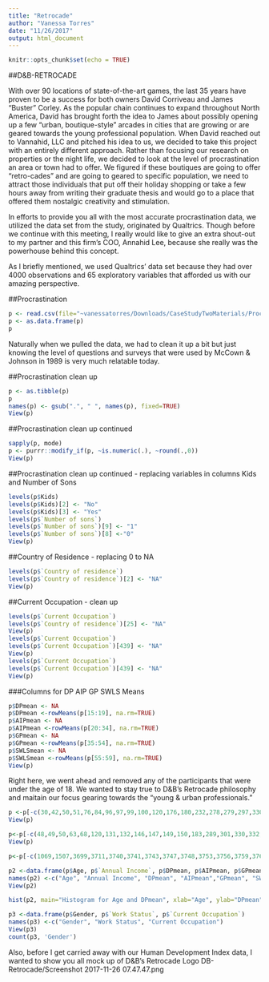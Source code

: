 ```yaml
---
title: "Retrocade"
author: "Vanessa Torres"
date: "11/26/2017"
output: html_document
---
```


```r
knitr::opts_chunk$set(echo = TRUE)
```

##D&B-RETROCADE

With over 90 locations of state-of-the-art games, the last 35 years have proven to be a success for both owners David Corriveau and James "Buster" Corley. As the popular chain continues to expand throughout North America, David has brought forth the idea to James about possibly opening up a few "urban, boutique-style" arcades in cities that are growing or are geared towards the young professional population. When David reached out to Vannahid, LLC and pitched his idea to us, we decided to take this project with an entirely different approach. Rather than focusing our research on properties or the night life, we decided to look at the level of procrastination an area or town had to offer.  We figured if these boutiques are going to offer "retro-cades" and are going to geared to specific population, we need to attract those individuals that put off their holiday shopping or take a few hours away from writing their graduate thesis and would go to a place that offered them nostalgic creativity and stimulation. 

In efforts to provide you all with the most accurate procrastination data, we utilized the data set from the study, originated by Qualtrics.  Though before we continue with this meeting, I really would like to give an extra shout-out to my partner and this firm's COO, Annahid Lee, because she really was the powerhouse behind this concept. 

As I briefly mentioned, we used Qualtrics' data set because they had over 4000 observations and 65 exploratory variables that afforded us with our amazing perspective. 


##Procrastination
```r
p <- read.csv(file="~vanessatorres/Downloads/CaseStudyTwoMaterials/Procrastination.csv", header=TRUE)
p <- as.data.frame(p)
p
```
Naturally when we pulled the data, we had to clean it up a bit but just knowing the level of questions and surveys that were used by McCown & Johnson in 1989 is very much relatable today.

##Procrastination clean up
```r
p <- as.tibble(p)
p
names(p) <- gsub(".", " ", names(p), fixed=TRUE)
View(p)
```
##Procrastination clean up continued
```r
sapply(p, mode)
p <- purrr::modify_if(p, ~is.numeric(.), ~round(.,0))
View(p)
```
##Procrastination clean up continued - replacing variables in columns Kids and Number of Sons
```r
levels(p$Kids)
levels(p$Kids)[2] <- "No"
levels(p$Kids)[3] <- "Yes"
levels(p$`Number of sons`)
levels(p$`Number of sons`)[9] <- "1"
levels(p$`Number of sons`)[8] <-"0"
View(p)
```
##Country of Residence - replacing  0 to NA
```r
levels(p$`Country of residence`)
levels(p$`Country of residence`)[2] <- "NA"
View(p)
```
##Current Occupation - clean up
```r
levels(p$`Current Occupation`)
levels(p$`Country of residence`)[25] <- "NA"
View(p)
levels(p$`Current Occupation`)
levels(p$`Current Occupation`)[439] <- "NA"
View(p)
levels(p$`Current Occupation`)
levels(p$`Current Occupation`)[439] <- "NA"
View(p)
```
###Columns for DP AIP GP SWLS Means 
```r
p$DPmean <- NA
p$DPmean <-rowMeans(p[15:19], na.rm=TRUE)
p$AIPmean <- NA
p$AIPmean <-rowMeans(p[20:34], na.rm=TRUE)
p$GPmean <- NA
p$GPmean <-rowMeans(p[35:54], na.rm=TRUE)
p$SWLSmean <- NA
p$SWLSmean <-rowMeans(p[55:59], na.rm=TRUE)
View(p)
```
Right here, we went ahead and removed any of the participants that were under the age of 18.  We wanted to stay true to D&B's Retrocade philosophy and maitain our focus gearing towards the "young & urban professionals."
```r
p <-p[-c(30,42,50,51,76,84,96,97,99,100,120,176,180,232,278,279,297,330,341,342,352,362,370,376,377,400,411,460,500,621,660,703,799,817,825,826,834,836,848,856,862,876,880,895,909,934,959,992,995,1020,1036,1092,1097,1101,1111,1160,1189,1211,1233,1315,1345,1361,1555,1558,1563,1637,1709,1719,1735,1750,1777,1785,1805,1821,1829,1834,1874,1924,2023,2036,2043,2046,2051,2054,2056,2064,2065,2066,2069,2070,2074,2080,2081,2085,2086,2090,2105,2109,2111,2112,2118,2120,2121,2124,2129,2130,2132,2136,2137,2138,2139,2140,2141,2148,2155,2211,2296,2297,2306,2314,2345,2349,2367,2399,2438,2486,2503,2507,2510,2511,2538,2539,2540,2573,2577,2583,2595,2605,2612,2621,2629,2646,2648,2659,2667,2669,2687,2697,2700,2718,2754,2776,2778,2791,2797,2799,2817,2825,2833,2853,2892,2900,2909,2910,2911,2912,2913,2914,2915,2919,2920,2921,2926,2927,2930,2931,2935,2936,2937,2938,2940,2945,2948,2949,2951,2952,2953,2954,2956,2960,2968,2969,2970,2976,2979,2984,2985,2987,2990,2991,2996,3034,3080,3197,3200,3301,3454,3527,3656,3658), ]
View(p)
```
```r
p<-p[-c(48,49,50,63,68,120,131,132,146,147,149,150,183,289,301,330,332,346,449,455,564,565,583,615,626,627,642,649,651,662,701,707,708,731,742,790,829,842,880,891,911,948,1094,1112,1115,1174,1184,1192,1194,1291,1292,1340,1363,1440,1447,1450,1462,1522,1542,1580,1603,1617,1661,1671,1675,1680,1695,1710,1720,1731,1744,1778,1795,1822,1831,1913,1944,1955,1959,2008,2046,2048,2090,2095,2105,2121,2123,2177,2190,2200,2212,2277,2380,2407,2433,2505,2543,2623,2633,2648,2656,2657,2664,2666,2676,2684,2690,2703,2707,2722,2735,2764,2787,2806,2822,2877,2881,2885,2895,2944,2973,2994,3015,3096,3126,3142,3334,3337,3342,3416,3486,3496,3512,3527,3554,3562,3582,3598,3606,3611,3651,3701,3800,3813,3819,3820,3821,3822,3823,3824,3825,3826,3835,3836,3837,3844,3846,3851,3852,3857,3959,3860,3861,3864,3870,3874,3875,3878,3880,3881,3884,3888,3898,3899,3900,3908,3911), ]
View(p)
```
```r
p<-p[-c(1069,1507,3699,3711,3740,3741,3743,3747,3748,3753,3756,3759,3764,3767,3769,3777,3778,3779,3782,3786,3791,3792,3793,3797,3798,3802,3817,3821,3823,3824,3830,3832,3833,3836,3841,3842,3844,3848,3849,3850,3851,3852,3853,3867), ]
```
```r
p2 <-data.frame(p$Age, p$`Annual Income`, p$DPmean, p$AIPmean, p$GPmean, p$SWLSmean)
names(p2) <-c("Age", "Annual Income", "DPmean", "AIPmean","GPmean", "SWLSmean")
View(p2)
```
```r
hist(p2, main="Histogram for Age and DPmean", xlab="Age", ylab="DPmean", border="blue", col="green", xlim=c(18,80), las=1, breaks=5)
```
```r
p3 <-data.frame(p$Gender, p$`Work Status`, p$`Current Occupation`)
names(p3) <-c("Gender", "Work Status", "Current Occupation")
View(p3)
count(p3, 'Gender')
```
Also, before I get carried away with our Human Development Index data, I wanted to show you all mock up of D&B's Retrocade Logo
DB-Retrocade/Screenshot 2017-11-26 07.47.47.png

